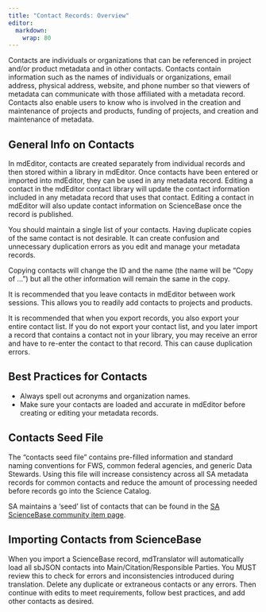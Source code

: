 ```yaml
---
title: "Contact Records: Overview"
editor: 
  markdown: 
    wrap: 80
---
```


Contacts are individuals or organizations that can be referenced in project
and/or product metadata and in other contacts. Contacts contain information such
as the names of individuals or organizations, email address, physical address,
website, and phone number so that viewers of metadata can communicate with those
affiliated with a metadata record. Contacts also enable users to know who is
involved in the creation and maintenance of projects and products, funding of
projects, and creation and maintenance of metadata.

## General Info on Contacts

In mdEditor, contacts are created separately from individual records and then
stored within a library in mdEditor. Once contacts have been entered or imported
into mdEditor, they can be used in any metadata record. Editing a contact in the
mdEditor contact library will update the contact information included in any
metadata record that uses that contact. Editing a contact in mdEditor will also
update contact information on ScienceBase once the record is published.

::: {.callout-caution}
You should maintain a single list of your contacts.
Having duplicate copies of the same contact is not desirable. It can create
confusion and unnecessary duplication errors as you edit and manage your
metadata records.
:::

Copying contacts will change the ID and the name (the name will be “Copy of …”)
but all the other information will remain the same in the copy.

It is recommended that you leave contacts in mdEditor between work sessions.
This allows you to readily add contacts to projects and products.

::: {.callout-info}
It is recommended that when you export records, you also
export your entire contact list. If you do not export your contact list, and you
later import a record that contains a contact not in your library, you may
receive an error and have to re-enter the contact to that record. This can cause
duplication errors. 
:::

## Best Practices for Contacts

-   Always spell out acronyms and organization names.
-   Make sure your contacts are loaded and accurate in mdEditor before creating
    or editing your metadata records.

## Contacts Seed File

The "contacts seed file" contains pre-filled information and standard naming
conventions for FWS, common federal agencies, and generic Data Stewards. Using
this file will increase consistency across all SA metadata records for common
contacts and reduce the amount of processing needed before records go into the
Science Catalog.

SA maintains a 'seed' list of contacts that can be found in the
[SA ScienceBase community item page](https://www.sciencebase.gov/catalog/item/5b4e1c3fe4b06a6dd17df2d3).

## Importing Contacts from ScienceBase

When you import a ScienceBase record, mdTranslator will automatically load all
sbJSON contacts into Main/Citation/Responsible Parties. You MUST review this to
check for errors and inconsistencies introduced during translation. Delete any
duplicate or extraneous contacts or any errors. Then continue with edits to meet
requirements, follow best practices, and add other contacts as desired.
